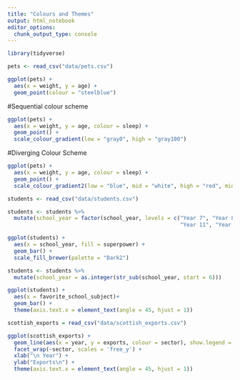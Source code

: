 ```yaml
---
title: "Colours and Themes"
output: html_notebook
editor_options: 
  chunk_output_type: console
---
```


```r
library(tidyverse)
```
```r
pets <- read_csv("data/pets.csv")
```

```r
ggplot(pets) +
  aes(x = weight, y = age) +
  geom_point(colour = "steelblue")
```


#Sequential colour scheme
```r
ggplot(pets) +
  aes(x = weight, y = age, colour = sleep) +
  geom_point() +
  scale_colour_gradient(low = "gray0", high = "gray100")
```

#Diverging Colour Scheme
```r
ggplot(pets) +
  aes(x = weight, y = age, colour = sleep) +
  geom_point() +
  scale_colour_gradient2(low = "blue", mid = "white", high = "red", midpoint = 15)
```

```r
students <- read_csv("data/students.csv")
```

```r
students <- students %>% 
  mutate(school_year = factor(school_year, levels = c("Year 7", "Year 8", "Year 9", "Year 10",
                                                      "Year 11", "Year 12")))
```

```r
ggplot(students) +
  aes(x = school_year, fill = superpower) +
  geom_bar() +
  scale_fill_brewer(palette = "Dark2")
```

```r
students <- students %>% 
  mutate(school_year = as.integer(str_sub(school_year, start = 6)))
```

```r
ggplot(students) +
  aes(x = favorite_school_subject)+
  geom_bar() +
  theme(axis.text.x = element_text(angle = 45, hjust = 1))
```

```r
scottish_exports = read_csv("data/scottish_exports.csv")
```

```r
ggplot(scottish_exports) +
  geom_line(aes(x = year, y = exports, colour = sector), show.legend = FALSE) +
  facet_wrap(~sector, scales = 'free_y') +
  xlab("\n Year") +
  ylab("Exports\n") +
  theme(axis.text.x = element_text(angle = 45, hjust = 1))
```

